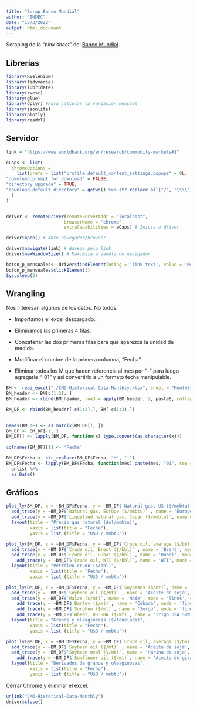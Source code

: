 ```yaml
---
title: "Scrap Banco Mundial"
author: "INDEC"
date: "15/3/2022"
output: html_document
---
```


Scraping de la "*pink sheet*" del [Banco Mundial](https://www.worldbank.org/en/research/commodity-markets#1).

## Librerías

```r
library(RSelenium)
library(tidyverse)
library(lubridate)
library(rvest)
library(glue)
library(dplyr) #Para calcular la variación mensual
library(jsonlite)
library(plotly)
library(readxl)
```

## Servidor

```r
link = "https://www.worldbank.org/en/research/commodity-markets#1"

eCaps <- list(
  chromeOptions = 
    list(prefs = list("profile.default_content_settings.popups" = 0L,
"download.prompt_for_download" = FALSE,
"directory_upgrade" = TRUE,
"download.default_directory" = getwd() %>% str_replace_all("/", "\\\\"))
  )
)


driver <- remoteDriver(remoteServerAddr = "localhost", 
                      browserName = "chrome",
                      extraCapabilities = eCaps) # Inicia o driver

driver$open() # Abre navegador/browser

driver$navigate(link) # Navega pelo link
driver$maxWindowSize() # Maximiza a janela do navegador
```

```r
boton_p_mensuales<- driver$findElement(using = 'link text', value = 'Monthly prices')
boton_p_mensuales$clickElement()
Sys.sleep(5)
```

## Wrangling

Nos interesan algunos de los datos. No todos.

-   Importamos el excel descargado.

-   Eliminamos las primeras 4 filas.

-   Concatenar las dos primeras filas para que aparezca la unidad de medida.

-   Modificar el nombre de la primera columna, "Fecha".

-   Eliminar todos los M que hacen referencia al mes por "-" para luego agregarle "-01" y así convertirlo a un formato fecha manipulable.

```r
BM <- read_excel("./CMO-Historical-Data-Monthly.xlsx", sheet = "Monthly Prices", skip = 4, col_names = F)
BM_header <- BM[c(1,2), ]
BM_header <- rbind(BM_header, row3 = apply(BM_header, 2, paste0, collapse = " "))

BM_DF <- rbind(BM_header[-c(1:2),], BM[-c(1:3),])

  
names(BM_DF) <- as.matrix(BM_DF[1, ])
BM_DF <- BM_DF[-1, ]
BM_DF[] <- lapply(BM_DF, function(x) type.convert(as.character(x)))
  
colnames(BM_DF)[1] <- 'Fecha'

BM_DF$Fecha <- str_replace(BM_DF$Fecha, "M", "-")
BM_DF$Fecha <- lapply(BM_DF$Fecha, function(mes) paste(mes, "01", sep = "-")) %>%
  unlist %>%
  as.Date()

```

## Gráficos

```r
plot_ly(BM_DF, x = ~BM_DF$Fecha, y = ~BM_DF$'Natural gas, US ($/mmbtu)', name = 'US', type = 'scatter', mode = 'lines', connectgaps = T)%>% 
  add_trace(y = ~BM_DF$`Natural gas, Europe ($/mmbtu)` , name = 'Europe', mode = 'lines', connectgaps = T) %>%
  add_trace(y = ~BM_DF$`Liquefied natural gas, Japan ($/mmbtu)`, name = 'Japón (gnl)', mode = 'lines', connectgaps = T)%>%
  layout(title = "Precio gas natural (dol/mmbtu)",
         xaxis = list(title = "Fecha"),
         yaxis = list (title = "U$D / mmbtu"))
```

```r
plot_ly(BM_DF, x = ~BM_DF$Fecha, y = ~BM_DF$`Crude oil, average ($/bbl)`, name = 'Media', type = 'scatter', mode = 'lines', connectgaps = T)%>% 
  add_trace(y = ~BM_DF$`Crude oil, Brent ($/bbl)` , name = 'Brent', mode = 'lines', connectgaps = T) %>%
  add_trace(y = ~BM_DF$`Crude oil, Dubai ($/bbl)`, name = 'Dubai', mode = 'lines', connectgaps = T)%>%
    add_trace(y = ~BM_DF$`Crude oil, WTI ($/bbl)`, name = 'WTI', mode = 'lines', connectgaps = T)%>%
  layout(title = "Petróleo crudo ($/bbl)",
         xaxis = list(title = "Fecha"),
         yaxis = list (title = "U$D / mmbtu"))
```

```r
plot_ly(BM_DF, x = ~BM_DF$Fecha, y = ~BM_DF$`Soybeans ($/mt)`, name = 'Soja', type = 'scatter', mode = 'lines', connectgaps = T)%>% 
  add_trace(y = ~BM_DF$`Soybean oil ($/mt)` , name = 'Aceite de soja', mode = 'lines', connectgaps = T) %>%
  add_trace(y = ~BM_DF$`Maize ($/mt)`, name = 'Maíz', mode = 'lines', connectgaps = T)%>%
    add_trace(y = ~BM_DF$`Barley ($/mt)`, name = 'Cebada', mode = 'lines', connectgaps = T)%>%
    add_trace(y = ~BM_DF$`Sorghum ($/mt)`, name = 'Sorgo', mode = 'lines', connectgaps = T)%>%
    add_trace(y = ~BM_DF$`Wheat, US SRW ($/mt)`, name = 'Trigo USA SRW', mode = 'lines', connectgaps = T)%>%
  layout(title = "Granos y oleaginosas ($/tonelada)",
         xaxis = list(title = "Fecha"),
         yaxis = list (title = "U$D / mmbtu"))
```

```r
plot_ly(BM_DF, x = ~BM_DF$Fecha, y = ~BM_DF$`Crude oil, average ($/bbl)`, name = 'Media', type = 'scatter', mode = 'lines', connectgaps = T)%>% 
  add_trace(y = ~BM_DF$`Soybean oil ($/mt)` , name = 'Aceite de soja', mode = 'lines', connectgaps = T) %>%
  add_trace(y = ~BM_DF$`Soybean meal ($/mt)`, name = 'Harina de soja', mode = 'lines', connectgaps = T)%>%
    add_trace(y = ~BM_DF$`Sunflower oil ($/mt)`, name = 'Aceite de girasol', mode = 'lines', connectgaps = T)%>%
  layout(title = "Derivados de granos y oleaginosas",
         xaxis = list(title = "Fecha"),
         yaxis = list (title = "U$D / mmbtu"))
```

Cerrar Chrome y eliminar el excel.

```r
unlink("CMO-Historical-Data-Monthly")
driver$close()
```
